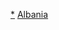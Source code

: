 {{NoteTA
|G1=Country
|1=zh-hans:吉诺卡斯特; zh-hant:吉羅卡斯特;
}}
{{Navbox
| name = Counties of Albania
| title = [[阿爾巴尼亞行政區劃|阿爾巴尼亞州份]]
| state = {{{state|autocollapse}}}
| listclass = hlist
| image = [[File:Coat of arms of Albania.svg|x50px]]
| above = [[阿爾巴尼亞]]的州是由[[阿爾巴尼亞城市列表|城市]]和行政區組成的[[阿爾巴尼亞行政區劃|行政區劃]]
| group1 = {{tsl|en|Northern Albania|阿爾巴尼亞北部|北部}}
| list1 =
* [[File:Stema_e_Qarkut_Shkodër.svg|10px]] [[士科德州]]
* [[File:Stema_e_Qarkut_Kukës.svg|10px]] [[庫克斯州]]
* [[File:ALB_Qarku_i_Dibrës_COA.png|10px]] [[第巴爾州]] 
* [[File:Stema_e_Qarkut_Lezhë.svg|10px]] [[列澤州]]

| group2 = {{tsl|en|Central Albania|阿爾巴尼亞中部|中部}}
| list2 =
* [[File:Stema e Qarkut Tiranë.svg|10px]] [[地拉那州]]
* [[File:Stema_e_Qarkut_Durrës.svg|10px]] [[杜勒斯州]]
* [[File:Stema e Qarkut Elbasan.svg|10px]] [[艾巴申州]]

| group3 = {{tsl|en|Southern Albania|阿爾巴尼亞南部|南部}}
| list3 =
* [[File:Stema_e_Qarkut_Korçë.svg|10px]] [[科赤州]]
* [[File:ALB Qarku i Fierit COA.png|10px]] [[非夏爾州]]
* [[File:Stema_e_Qarkut_Vlorë.svg|10px]] [[夫羅勒州]]
* [[File:Stema_e_Qarkut_Berat.svg|10px]] [[培拉特州]]
* [[File:Stema_e_Qarkut_Gjirokastër.svg|10px]] [[吉羅卡斯特州]]
}}<noinclude>

[[Category:阿爾巴尼亞行政區劃|*]]
[[Category:各国一级行政区划导航模板|Albania]]
</noinclude>